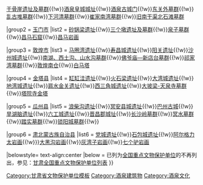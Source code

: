 {{Navbox
|name = 酒泉市境内的甘肃省文物保护单位
|title = [[酒泉市境内的甘肃省文物保护单位列表|酒泉市境内的甘肃省文物保护单位]]
|titlestyle =
|image =
|style = text-align:left;
|groupstyle = text-align:center;
|state = {{{state<includeonly>|collapsed</includeonly>}}}
|above =

|group1 = [[肃州区]]
|list1 = [[赵家水磨遗址]]{{!w}}[[干骨崖遗址及墓群]]{{!w}}[[酒泉皇城城址]]{{!w}}[[酒泉古城门]]{{!w}}[[东关外墓群]]{{!w}}[[乱古堆墓群]]{{!w}}[[下河清墓群]]{{!w}}[[崔家南湾墓群]]{{!w}}[[旧南干渠北石滩墓群]]

|group2 = [[玉门市]]
|list2 = [[砂锅梁遗址]]{{!w}}[[三个墩遗址及墓群]]{{!w}}[[泉子墓群]]{{!w}}[[昌马石窟]]{{!w}}[[昌马岩画]]

|group3 = [[敦煌市]]
|list3 = [[马圈湾遗址]]{{!w}}[[寿昌城遗址]]{{!w}}[[阳关遗址]]{{!w}}[[沙州城遗址]]{{!w}}[[南湖、西土沟、山水沟墓群]]{{!w}}[[佛爷庙—新店台墓群]]{{!w}}[[祁家湾墓群]]{{!w}}[[敦煌南仓]]{{!w}}[[白马塔]]

|group4 = [[金塔县]]
|list4 = [[缸缸洼遗址]]{{!w}}[[火石梁遗址]]{{!w}}[[大湾城遗址]]{{!w}}[[地湾城遗址]]{{!w}}[[肩水金关遗址]]{{!w}}[[西三角城遗址]]{{!w}}[[大坡梁-天泉寺墓群]]{{!w}}[[塔院寺金塔]]

|group5 = [[瓜州县]]
|list5 = [[浪柴沟遗址]]{{!w}}[[冥安县城遗址]]{{!w}}[[巴州古城]]{{!w}}[[旱湖脑遗址]]{{!w}}[[六工城遗址]]{{!w}}[[晋昌郡城址]]{{!w}}[[长沙岭墓群]]{{!w}}[[冥水墓群]]{{!w}}[[踏实墓群]]{{!w}}[[锁阳城墓群]]{{!w}}

|group6 = [[肃北蒙古族自治县]]
|list6 = [[党城遗址]]{{!w}}[[石包城遗址]]{{!w}}[[阿尔格力太岩画]]{{!w}}}[[大黑沟岩画]]{{!w}}[[灰湾子岩画]]{{!w}}[[七个驴岩画]]

|belowstyle= text-align:center
|below = 已列为[[全国重点文物保护单位]]的不再列出，参见：[[甘肃全国重点文物保护单位列表]]
}}<noinclude>
[[Category:甘肃省文物保护单位模板]]
[[Category:酒泉建筑物]]
[[Category:酒泉文化]]
</noinclude>